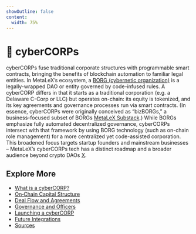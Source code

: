 ```yaml
---
showOutline: false
content:
  width: 75%
---
```


# 🏢 cyberCORPs

cyberCORPs fuse traditional corporate structures with programmable smart contracts, bringing the benefits of blockchain automation to familiar legal entities. In MetaLeX’s ecosystem, a [BORG (cybernetic organization)](/borg/what-is-a-BORG) is a legally-wrapped DAO or entity governed by code-infused rules. A cyberCORP differs in that it starts as a traditional corporation (e.g. a Delaware C-Corp or LLC) but operates on-chain: its equity is tokenized, and its key agreements and governance processes run via smart contracts. (In essence, cyberCORPs were originally conceived as “bizBORGs,” a business-focused subset of BORGs [MetaLeX Substack](https://metalex.substack.com).) While BORGs emphasize fully automated decentralized governance, cyberCORPs intersect with that framework by using BORG technology (such as on-chain role management) for a more centralized yet code-assisted corporation. This broadened focus targets startup founders and mainstream businesses – MetaLeX’s cyberCORPs tech has a distinct roadmap and a broader audience beyond crypto DAOs [X](https://x.com).


## Explore More

- [What is a cyberCORP?](/cybercorps/what-is-a-cyberCORP)
- [On‑Chain Capital Structure](/cybercorps/on-chain-capital-structure)
- [Deal Flow and Agreements](/cybercorps/deal-flow-and-agreements)
- [Governance and Officers](/cybercorps/governance-and-officers)
- [Launching a cyberCORP](/cybercorps/launching-a-cybercorp)
- [Future Integrations](/cybercorps/future-integrations)
- [Sources](/cybercorps/sources)
